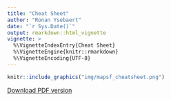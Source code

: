 ```yaml
---
title: "Cheat Sheet"
author: "Ronan Ysebaert"
date: "`r Sys.Date()`"
output: rmarkdown::html_vignette
vignette: >
  %\VignetteIndexEntry{Cheat Sheet}
  %\VignetteEngine{knitr::rmarkdown}
  %\VignetteEncoding{UTF-8}
---
```



```r
knitr::include_graphics("img/mapsf_cheatsheet.png")
```

[Download PDF version](https://raw.githubusercontent.com/riatelab/mapsf/master/vignettes/web_only/img/mapsf_cheatsheet.pdf)
